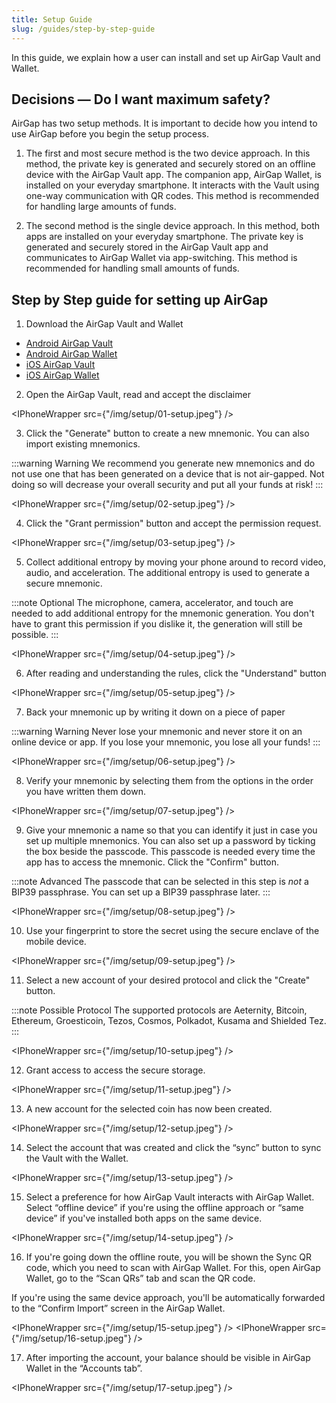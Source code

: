 ```yaml
---
title: Setup Guide
slug: /guides/step-by-step-guide
---
```



In this guide, we explain how a user can install and set up AirGap Vault and Wallet.

## Decisions — Do I want maximum safety?

AirGap has two setup methods. It is important to decide how you intend to use AirGap before you begin the setup process.

1. The first and most secure method is the two device approach. In this method, the private key is generated and securely stored on an offline device with the AirGap Vault app. The companion app, AirGap Wallet, is installed on your everyday smartphone. It interacts with the Vault using one-way communication with QR codes. This method is recommended for handling large amounts of funds.

2. The second method is the single device approach. In this method, both apps are installed on your everyday smartphone. The private key is generated and securely stored in the AirGap Vault app and communicates to AirGap Wallet via app-switching. This method is recommended for handling small amounts of funds.

## Step by Step guide for setting up AirGap

1. Download the AirGap Vault and Wallet

- [Android AirGap Vault](https://play.google.com/store/apps/details?id=it.airgap.vault)
- [Android AirGap Wallet](https://play.google.com/store/apps/details?id=it.airgap.wallet)
- [iOS AirGap Vault](https://itunes.apple.com/us/app/airgap-vault-secure-secrets/id1417126841?l=de&ls=1&mt=8)
- [iOS AirGap Wallet](https://itunes.apple.com/us/app/airgap-vault-secure-secrets/id1417126841?l=de&ls=1&mt=8)

2. Open the AirGap Vault, read and accept the disclaimer

<IPhoneWrapper src={"/img/setup/01-setup.jpeg"} />

3. Click the "Generate" button to create a new mnemonic. You can also import existing mnemonics.

:::warning Warning
We recommend you generate new mnemonics and do not use one that has been generated on a device that is not air-gapped. Not doing so will decrease your overall security and put all your funds at risk!
:::

<IPhoneWrapper src={"/img/setup/02-setup.jpeg"} />

4. Click the "Grant permission" button and accept the permission request.

<IPhoneWrapper src={"/img/setup/03-setup.jpeg"} />

5. Collect additional entropy by moving your phone around to record video, audio, and acceleration. The additional entropy is used to generate a secure mnemonic.

:::note Optional
The microphone, camera, accelerator, and touch are needed to add additional entropy for the mnemonic generation. You don't have to grant this permission if you dislike it, the generation will still be possible.
:::

<IPhoneWrapper src={"/img/setup/04-setup.jpeg"} />

6. After reading and understanding the rules, click the "Understand" button

<IPhoneWrapper src={"/img/setup/05-setup.jpeg"} />

7. Back your mnemonic up by writing it down on a piece of paper

:::warning Warning
Never lose your mnemonic and never store it on an online device or app. If you lose your mnemonic, you lose all your funds!
:::

<IPhoneWrapper src={"/img/setup/06-setup.jpeg"} />

8. Verify your mnemonic by selecting them from the options in the order you have written them down.

<IPhoneWrapper src={"/img/setup/07-setup.jpeg"} />

9. Give your mnemonic a name so that you can identify it just in case you set up multiple mnemonics.
   You can also set up a password by ticking the box beside the passcode. This passcode is needed every time the app has to access the mnemonic.
   Click the "Confirm" button.

:::note Advanced
The passcode that can be selected in this step is _not_ a BIP39 passphrase. You can set up a BIP39 passphrase later.
:::

<IPhoneWrapper src={"/img/setup/08-setup.jpeg"} />

10. Use your fingerprint to store the secret using the secure enclave of the mobile device.

<IPhoneWrapper src={"/img/setup/09-setup.jpeg"} />

11. Select a new account of your desired protocol and click the "Create" button.

:::note Possible Protocol
The supported protocols are Aeternity, Bitcoin, Ethereum, Groesticoin, Tezos, Cosmos, Polkadot, Kusama and Shielded Tez.
:::

<IPhoneWrapper src={"/img/setup/10-setup.jpeg"} />

12. Grant access to access the secure storage.

<IPhoneWrapper src={"/img/setup/11-setup.jpeg"} />

13. A new account for the selected coin has now been created.

<IPhoneWrapper src={"/img/setup/12-setup.jpeg"} />

14. Select the account that was created and click the “sync” button to sync the Vault with the Wallet.

<IPhoneWrapper src={"/img/setup/13-setup.jpeg"} />

15. Select a preference for how AirGap Vault interacts with AirGap Wallet. Select “offline device” if you're using the offline approach or “same device” if you've installed both apps on the same device.

<IPhoneWrapper src={"/img/setup/14-setup.jpeg"} />

16. If you're going down the offline route, you will be shown the Sync QR code, which you need to scan with AirGap Wallet. For this, open AirGap Wallet, go to the “Scan QRs” tab and scan the QR code.

If you're using the same device approach, you'll be automatically forwarded to the “Confirm Import” screen in the AirGap Wallet.

<IPhoneWrapper src={"/img/setup/15-setup.jpeg"} />
<IPhoneWrapper src={"/img/setup/16-setup.jpeg"} />

17. After importing the account, your balance should be visible in AirGap Wallet in the “Accounts tab”.

<IPhoneWrapper src={"/img/setup/17-setup.jpeg"} />

